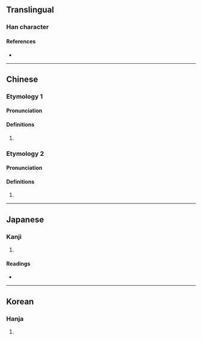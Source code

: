 {{character info}}
==Translingual==

===Han character===
{{Han char|rn=30|rad=口|as=12|sn=15|four=61046|canj=RMWJ|ids=⿰口覃}}

====References====
* {{Han ref|kx=0208.010|dkj=04281|dj=0430.300|hdz=10682.080|uh=563E|ud=22078|bh=E545|bd=58693}}

----

==Chinese==
{{zh-forms}}

===Etymology 1===

====Pronunciation====
{{zh-pron
|m=dàn
|c=daam6,taam5
|h=pfs=
|md=
|mn=
|w=
|mc=y
|oc=y
|cat=n
}}

====Definitions====
{{zh-hanzi}}

# {{rfdef|zh}}

===Etymology 2===

====Pronunciation====
{{zh-pron
|m=tán
|c=taam4
|cat=v
}}

====Definitions====
{{zh-hanzi}}

# {{rfdef|zh}}

----

==Japanese==

===Kanji===
{{ja-kanji|grade=|rs=口12}}

# {{rfdef|ja|sort=口12}}

====Readings====
* {{ja-readings|on=[[たん]] (tan), [[どん]] (don)|kun=[[ふくむ]] (fukumu), [[むさぼる]] (musaboru)}}

----

==Korean==

===Hanja===
{{ko-hanja|hangeul=담|rv=dam|mr=tam}}

# {{rfdef|ko|sort=口12}}
